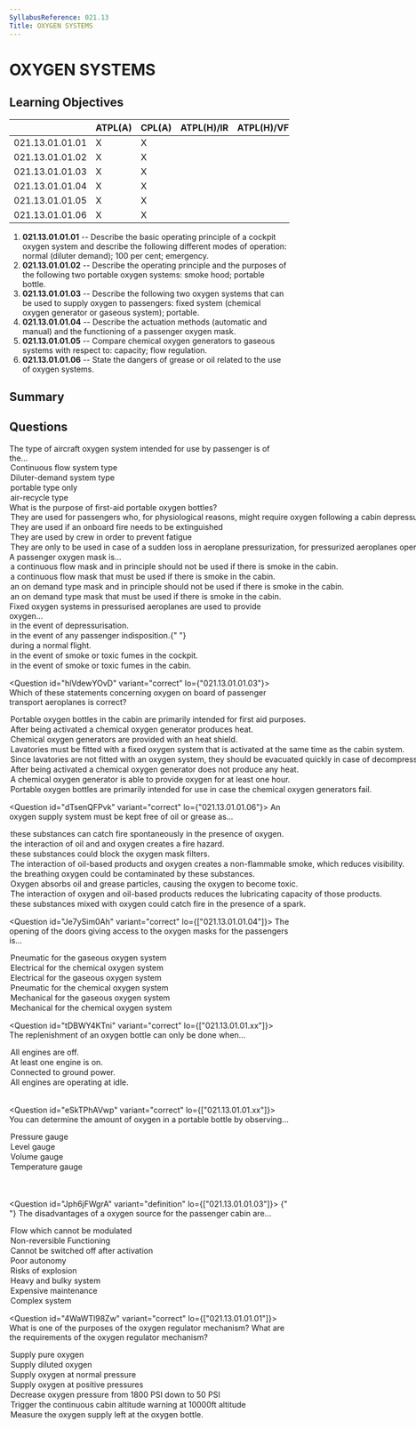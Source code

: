 ```yaml
---
SyllabusReference: 021.13
Title: OXYGEN SYSTEMS
---
```


# OXYGEN SYSTEMS

## Learning Objectives

|                 | ATPL(A) | CPL(A) | ATPL(H)/IR | ATPL(H)/VFR | CPL(H) | IR  | CBIR(A) |
| --------------- | ------- | ------ | ---------- | ----------- | ------ | --- | ------- |
| 021.13.01.01.01 | X       | X      |            |             |        |     |         |
| 021.13.01.01.02 | X       | X      |            |             |        |     |         |
| 021.13.01.01.03 | X       | X      |            |             |        |     |         |
| 021.13.01.01.04 | X       | X      |            |             |        |     |         |
| 021.13.01.01.05 | X       | X      |            |             |        |     |         |
| 021.13.01.01.06 | X       | X      |            |             |        |     |         |

1. **021.13.01.01.01** -- Describe the basic operating principle of a cockpit oxygen system and describe the following different modes of operation: normal (diluter demand); 100 per cent; emergency.
2. **021.13.01.01.02** -- Describe the operating principle and the purposes of the following two portable oxygen systems: smoke hood; portable bottle.
3. **021.13.01.01.03** -- Describe the following two oxygen systems that can be used to supply oxygen to passengers: fixed system (chemical oxygen generator or gaseous system); portable.
4. **021.13.01.01.04** -- Describe the actuation methods (automatic and manual) and the functioning of a passenger oxygen mask.
5. **021.13.01.01.05** -- Compare chemical oxygen generators to gaseous systems with respect to: capacity; flow regulation.
6. **021.13.01.01.06** -- State the dangers of grease or oil related to the use of oxygen systems.

## Summary

## Questions

<Question id="xfI7xEks8j" variant="definition" lo="021.13.01.01.04">
  <Text variant="oneCorrect">
    The type of aircraft oxygen system intended for use by <Subject /> passenger
    is of the...
  </Text>
  <Option id="xfI7xEks8j-1" subject="passengers">
    Continuous flow system type
  </Option>
  <Option id="xfI7xEks8j-2" subject="flight crew">
    Diluter-demand system type
  </Option>
  <Option id="xfI7xEks8j-3">portable type only</Option>
  <Option id="xfI7xEks8j-4">air-recycle type</Option>
</Question>

<Question id="tJ0IhCYlry" variant="correct" lo="021.13.01.01.03">
  <Text variant="oneCorrect">
    What is the purpose of first-aid portable oxygen bottles?
  </Text>
  <Option id="tJ0IhCYlry-1" correct>
    They are used for passengers who, for physiological reasons, might require
    oxygen following a cabin depressurization.
  </Option>
  <Option id="tJ0IhCYlry-2">
    They are used if an onboard fire needs to be extinguished
  </Option>
  <Option id="tJ0IhCYlry-3">
    They are used by crew in order to prevent fatigue
  </Option>
  <Option id="tJ0IhCYlry-4">
    They are only to be used in case of a sudden loss in aeroplane
    pressurization, for pressurized aeroplanes operated at pressure altitudes of
    10000 ft and above
  </Option>
</Question>

<Question id="rZiMIpzK8H" variant="correct" lo="021.13.01.01.03">
  <Text variant="oneCorrect">A passenger oxygen mask is...</Text>
  <Option
    id="rZiMIpzK8H-1"
    correct
    why="a mixture of pure oxygen together with cabin air will be supplied, therefore it should not be used if there is smoke on the cabin."
  >
    a continuous flow mask and in principle should not be used if there is smoke
    in the cabin.
  </Option>
  <Option id="rZiMIpzK8H-2">
    a continuous flow mask that must be used if there is smoke in the cabin.
  </Option>
  <Option id="rZiMIpzK8H-3">
    an on demand type mask and in principle should not be used if there is smoke
    in the cabin.
  </Option>
  <Option id="rZiMIpzK8H-4">
    an on demand type mask that must be used if there is smoke in the cabin.
  </Option>
</Question>

<Question id="gGIF3THCXF" variant="correct" lo="021.13.01.01.03">
  <Text variant="multipleCorrect" select={6}>
    Fixed oxygen systems in pressurised aeroplanes are used to provide oxygen...
  </Text>
  <Option id="gGIF3THCXF-1" correct>
    in the event of depressurisation.
  </Option>
  <Option id="gGIF3THCXF-2">
    in the event of any passenger indisposition.{" "}
  </Option>
  <Option id="gGIF3THCXF-3">during a normal flight.</Option>
  <Option
    id="gGIF3THCXF-4"
    correct
    why="the cockpit oxygen system does not mix with cabin air, therefore it is suitable for use in case of smoke."
  >
    in the event of smoke or toxic fumes in the cockpit.
  </Option>
  <Option
    id="gGIF3THCXF-5"
    why="fixed oxygen systems in the cabin mix pure oxygen with cabin air, and are therefore inadequate in case of cabin smoke."
  >
    in the event of smoke or toxic fumes in the cabin.
  </Option>
</Question>

<Question id="hlVdewYOvD" variant="correct" lo={"021.13.01.01.03"}>
  <Text variant="oneCorrect">
    Which of these statements concerning oxygen on board of passenger transport
    aeroplanes is correct?
  </Text>
  <Option id="hlVdewYOvD-1" correct>
    Portable oxygen bottles in the cabin are primarily intended for first aid
    purposes.
  </Option>
  <Option id="hlVdewYOvD-2" correct>
    After being activated a chemical oxygen generator produces heat.
  </Option>
  <Option id="hlVdewYOvD-3" correct>
    Chemical oxygen generators are provided with an heat shield.
  </Option>
  <Option id="hlVdewYOvD-4" correct>
    Lavatories must be fitted with a fixed oxygen system that is activated at
    the same time as the cabin system.
  </Option>
  <Option
    id="hlVdewYOvD-5"
    why="lavatories must be equipped with an oxygen system as any other cabin location"
  >
    Since lavatories are not fitted with an oxygen system, they should be
    evacuated quickly in case of decompression.
  </Option>
  <Option id="hlVdewYOvD-6" why="chemical generators heat up when activated">
    After being activated a chemical oxygen generator does not produce any heat.
  </Option>
  <Option
    id="hlVdewYOvD-7"
    why="chemical generators typically have a lifespan of less than 15 mins as they are intended to supply oxygen only during enough time to allow the aircraft to descend below 10.000ft"
  >
    A chemical oxygen generator is able to provide oxygen for at least one hour.
  </Option>
  <Option id="hlVdewYOvD-8" why="their primary use is for first aid purposes.">
    Portable oxygen bottles are primarily intended for use in case the chemical
    oxygen generators fail.
  </Option>
</Question>

<Question id="dTsenQFPvk" variant="correct" lo={"021.13.01.01.06"}>
  <Text variant="oneCorrect">
    An oxygen supply system must be kept free of oil or grease as...
  </Text>
  <Option
    id="dTsenQFPvk-1"
    correct
    why="Spontaneous in this case means 'without the need of a spark'"
  >
    these substances can catch fire spontaneously in the presence of oxygen.
  </Option>
  <Option id="dTsenQFPvk-2" correct>
    the interaction of oil and and oxygen creates a fire hazard.
  </Option>
  <Option id="dTsenQFPvk-3">
    these substances could block the oxygen mask filters.
  </Option>
  <Option id="dTsenQFPvk-4">
    The interaction of oil-based products and oxygen creates a non-flammable
    smoke, which reduces visibility.
  </Option>
  <Option id="dTsenQFPvk-5">
    the breathing oxygen could be contaminated by these substances.
  </Option>
  <Option id="dTsenQFPvk-6">
    Oxygen absorbs oil and grease particles, causing the oxygen to become toxic.
  </Option>
  <Option
    id="dTsenQFPvk-7"
    why="Although correct, maintaining good oil lubrication properties is not even close to a priority in an oxygen system."
  >
    The interaction of oxygen and oil-based products reduces the lubricating
    capacity of those products.
  </Option>
  <Option
    id="dTsenQFPvk-8"
    why="no spark is necessary. 100% oxygen is usually enough to ignite most combustible mixtures"
  >
    these substances mixed with oxygen could catch fire in the presence of a
    spark.
  </Option>
</Question>

<Question id="Je7ySim0Ah" variant="correct" lo={["021.13.01.01.04"]}>
  <Text variant="oneCorrect"></Text>
  <Text variant="oneTwo"></Text>
  <Text variant="multipleCorrect" select={4}>
    The opening of the doors giving access to the oxygen masks for the
    passengers is...
  </Text>
  <Option id="Je7ySim0Ah-1" correct why="" key={1}>
    Pneumatic for the gaseous oxygen system
  </Option>
  <Option id="Je7ySim0Ah-2" correct why="" key={2}>
    Electrical for the chemical oxygen system
  </Option>
  <Option id="Je7ySim0Ah-3" why="" key={1}>
    Electrical for the gaseous oxygen system
  </Option>
  <Option id="Je7ySim0Ah-4" why="" key={2}>
    Pneumatic for the chemical oxygen system
  </Option>
  <Option id="Je7ySim0Ah-5" why="" key={1}>
    Mechanical for the gaseous oxygen system
  </Option>
  <Option id="Je7ySim0Ah-6" why="" key={2}>
    Mechanical for the chemical oxygen system
  </Option>
</Question>

<Question id="tDBWY4KTni" variant="correct" lo={["021.13.01.01.xx"]}>
  <Text variant="oneCorrect">
    The replenishment of an oxygen bottle can only be done when...
  </Text>
  <Option
    id="tDBWY4KTni-1"
    correct
    why="To prevent accidental combustion of an oxygen rich environment, this dangerous operation must be done with engines off."
  >
    All engines are off.
  </Option>
  <Option id="tDBWY4KTni-2" why="">
    At least one engine is on.
  </Option>
  <Option id="tDBWY4KTni-3" why="">
    Connected to ground power.
  </Option>
  <Option id="tDBWY4KTni-4" why="">
    All engines are operating at idle.
  </Option>
  <Option id="tDBWY4KTni-5" why=""></Option>
</Question>

<Question id="eSkTPhAVwp" variant="correct" lo={["021.13.01.01.xx"]}>
  <Text variant="oneCorrect">
    You can determine the amount of oxygen in a portable bottle by observing...
  </Text>
  <Option id="eSkTPhAVwp-1" correct why="">
    Pressure gauge
  </Option>
  <Option id="eSkTPhAVwp-2" why="">
    Level gauge
  </Option>
  <Option id="eSkTPhAVwp-3" why="">
    Volume gauge
  </Option>
  <Option id="eSkTPhAVwp-4" why="">
    Temperature gauge
  </Option>
  <Option id="eSkTPhAVwp-5" why=""></Option>
  <Option id="eSkTPhAVwp-6" why=""></Option>
</Question>

<Question id="Jph6jFWgrA" variant="definition" lo={["021.13.01.01.03"]}>
  <Text variant="oneCorrect">
    <Subject />
  </Text>
  <Text variant="oneTwo">
    {" "}
    <Subject />
  </Text>
  <Text variant="multipleCorrect" select={5}>
    The disadvantages of a <Subject /> oxygen source for the passenger cabin
    are...
  </Text>
  <Option id="Jph6jFWgrA-1" subject={["chemical"]} why="">
    Flow which cannot be modulated
  </Option>
  <Option id="Jph6jFWgrA-2" subject={["chemical"]} why="" key={1}>
    Non-reversible Functioning
  </Option>
  <Option id="Jph6jFWgrA-3" subject={["chemical"]} why="" key={1}>
    Cannot be switched off after activation
  </Option>
  <Option id="Jph6jFWgrA-4" subject={["chemical"]} why="">
    Poor autonomy
  </Option>
  <Option id="Jph6jFWgrA-5" why={["gaseous"]}>
    Risks of explosion
  </Option>
  <Option id="Jph6jFWgrA-6" why={["gaseous"]}>
    Heavy and bulky system
  </Option>
  <Option id="Jph6jFWgrA-7" why={["gaseous"]}>
    Expensive maintenance
  </Option>
  <Option id="Jph6jFWgrA-8" why={["gaseous"]}>
    Complex system
  </Option>
</Question>

<Question id="4WaWTl98Zw" variant="correct" lo={["021.13.01.01.01"]}>
  <Text variant="oneCorrect">
    What is one of the purposes of the oxygen regulator mechanism?
  </Text>
  <Text variant="multipleCorrect" select={5}>
    What are the requirements of the oxygen regulator mechanism?
  </Text>
  <Option id="4WaWTl98Zw-1" correct why="">
    Supply pure oxygen
  </Option>
  <Option id="4WaWTl98Zw-2" correct why="">
    Supply diluted oxygen
  </Option>
  <Option id="4WaWTl98Zw-3" correct why="">
    Supply oxygen at normal pressure
  </Option>
  <Option id="4WaWTl98Zw-4" correct why="">
    Supply oxygen at positive pressures
  </Option>
  <Option
    id="4WaWTl98Zw-5"
    why="The regulator pressure intake is around 300 PSI. The Pressure must be dropped from around 1800 PSI, down to 300 PSI before entering the regulator"
  >
    Decrease oxygen pressure from 1800 PSI down to 50 PSI
  </Option>
  <Option
    id="4WaWTl98Zw-6"
    why="The regulator is just a mechanical device, and does not trigger any warnings"
  >
    Trigger the continuous cabin altitude warning at 10000ft altitude
  </Option>
  <Option
    id="4WaWTl98Zw-7"
    why="This is measure with a pressure measurement device."
  >
    Measure the oxygen supply left at the oxygen bottle.
  </Option>
</Question>
